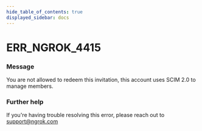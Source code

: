 ```yaml
---
hide_table_of_contents: true
displayed_sidebar: docs
---
```



# ERR_NGROK_4415

### Message
You are not allowed to redeem this invitation, this account uses SCIM 2.0 to manage members.

<ErrorDetails error='err_ngrok_4415' />


### Further help
If you're having trouble resolving this error, please reach out to [support@ngrok.com](mailto:support@ngrok.com?subject=Help%20with%20ERR_NGROK_4415)

